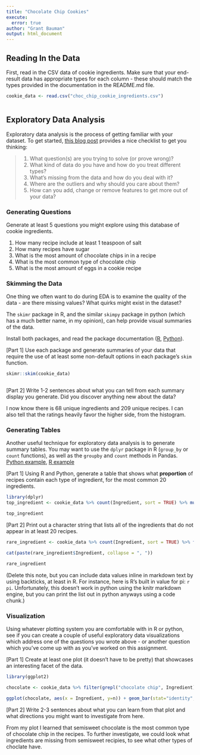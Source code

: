 ```yaml
---
title: "Chocolate Chip Cookies"
execute:
  error: true
author: "Grant Bauman"
output: html_document
---
```


## Reading In the Data

First, read in the CSV data of cookie ingredients.
Make sure that your end-result data has appropriate types for each column - these should match the types provided in the documentation in the README.md file.

```r
cookie_data <- read.csv("choc_chip_cookie_ingredients.csv")
```

```python

```


## Exploratory Data Analysis

Exploratory data analysis is the process of getting familiar with your dataset. To get started, [this blog post](https://www.mrdbourke.com/a-gentle-introduction-to-exploratory-data-analysis/) provides a nice checklist to get you thinking:

> 1.  What question(s) are you trying to solve (or prove wrong)?
> 2.  What kind of data do you have and how do you treat different types?
> 3.  What's missing from the data and how do you deal with it?
> 4.  Where are the outliers and why should you care about them?
> 5.  How can you add, change or remove features to get more out of your data?

### Generating Questions

Generate at least 5 questions you might explore using this database of cookie ingredients.

1. How many recipe include at least 1 teaspoon of salt
2. How many recipes have sugar
3. What is the most amount of chocolate chips in in a recipe
4. What is the most common type of chocolate chip
5. What is the most amount of eggs in a cookie recipe


### Skimming the Data

One thing we often want to do during EDA is to examine the quality of the data - are there missing values? What quirks might exist in the dataset?

The `skimr` package in R, and the similar `skimpy` package in python (which has a much better name, in my opinion), can help provide visual summaries of the data. 

Install both packages, and read the package documentation ([R](https://cran.r-project.org/web/packages/skimr/vignettes/skimr.html), [Python](https://pypi.org/project/skimpy/)).

[Part 1] Use each package and generate summaries of your data that require the use of at least some non-default options in each package's `skim` function.


```r
skimr::skim(cookie_data)
```

```python

```

[Part 2] Write 1-2 sentences about what you can tell from each summary display you generate. Did you discover anything new about the data?

I now know there is 68 unique ingredients and 209 unique recipes. I can also tell that the ratings heavily favor the higher side, from the histogram.

### Generating Tables

Another useful technique for exploratory data analysis is to generate summary tables. 
You may want to use the `dplyr` package in R (`group_by` or `count` functions), as well as the `groupby` and `count` methods in Pandas. [Python example](https://sparkbyexamples.com/pandas/pandas-groupby-count-examples/), [R example](https://dplyr.tidyverse.org/reference/count.html)

[Part 1] Using R and Python, generate a table that shows what **proportion** of recipes contain each type of ingredient, for the most common 20 ingredients.
```r
library(dplyr)
top_ingredient <- cookie_data %>% count(Ingredient, sort = TRUE) %>% mutate(proportion = n / n_distinct(cookie_data$Recipe_Index)) %>% top_n(20, n)

top_ingredient
```

[Part 2] Print out a character string that lists all of the ingredients that do not appear in at least 20 recipes.
```r

rare_ingredient <- cookie_data %>% count(Ingredient, sort = TRUE) %>% filter(n < 20)

cat(paste(rare_ingredient$Ingredient, collapse = ", "))

rare_ingredient

```


(Delete this note, but you can include data values inline in markdown text by using backticks, at least in R. For instance, here is R's built in value for pi: `r pi`. Unfortunately, this doesn't work in python using the knitr markdown engine, but you can print the list out in python anyways using a code chunk.)

### Visualization

Using whatever plotting system you are comfortable with in R or python, see if you can create a couple of useful exploratory data visualizations which address one of the questions you wrote above - or another question which you've come up with as you've worked on this assignment.

[Part 1] Create at least one plot (it doesn't have to be pretty) that showcases an interesting facet of the data.
```r
library(ggplot2)

chocolate <- cookie_data %>% filter(grepl("chocolate chip", Ingredient)) %>% count(Ingredient)

ggplot(chocolate, aes(x = Ingredient, y=n)) + geom_bar(stat="identity", fill="chocolate")
```

[Part 2] Write 2-3 sentences about what you can learn from that plot and what directions you might want to investigate from here.

From my plot I learned that semisweet chocolate is the most common type of chocolate chip in the recipes. To further investigate, we could look what ingredients are missing from semisweet recipies, to see what other types of choclate have.